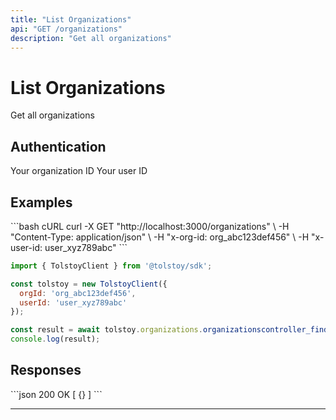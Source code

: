 ```yaml
---
title: "List Organizations"
api: "GET /organizations"
description: "Get all organizations"
---
```


# List Organizations

Get all organizations

## Authentication

<ParamField header="x-org-id" type="string" required>
  Your organization ID
</ParamField>

<ParamField header="x-user-id" type="string" required>
  Your user ID
</ParamField>





## Examples

<CodeGroup>
```bash cURL
curl -X GET "http://localhost:3000/organizations" \
  -H "Content-Type: application/json" \
  -H "x-org-id: org_abc123def456" \
  -H "x-user-id: user_xyz789abc"
```

```javascript JavaScript SDK
import { TolstoyClient } from '@tolstoy/sdk';

const tolstoy = new TolstoyClient({
  orgId: 'org_abc123def456',
  userId: 'user_xyz789abc'
});

const result = await tolstoy.organizations.organizationscontroller_findall();
console.log(result);
```
</CodeGroup>

## Responses

<ResponseExample>
```json 200 OK
[
  {}
]
```
</ResponseExample>

---

<Snippet file="api-footer.mdx" />
